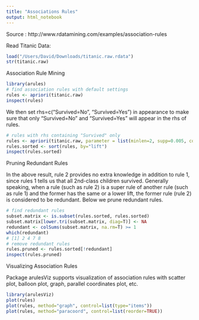 ```yaml
---
title: "Associations Rules"
output: html_notebook
---
```

Source : http://www.rdatamining.com/examples/association-rules

Read Titanic Data:
```r
load("/Users/David/Downloads/titanic.raw.rdata")
str(titanic.raw)
```
Association Rule Mining
```r
library(arules)
# find association rules with default settings
rules <- apriori(titanic.raw)
inspect(rules)
```
We then set rhs=c("Survived=No", "Survived=Yes") in appearance to make sure that only "Survived=No" and "Survived=Yes" will appear in the rhs of rules.
```r
# rules with rhs containing "Survived" only
rules <- apriori(titanic.raw, parameter = list(minlen=2, supp=0.005, conf=0.8), appearance = list(rhs=c("Survived=No", "Survived=Yes"), default="lhs"), control = list(verbose=F))
rules.sorted <- sort(rules, by="lift")
inspect(rules.sorted)
```
Pruning Redundant Rules

In the above result, rule 2 provides no extra knowledge in addition to rule 1, since rules 1 tells us that all 2nd-class children survived. Generally speaking, when a rule (such as rule 2) is a super rule of another rule (such as rule 1) and the former has the same or a lower lift, the former rule (rule 2) is considered to be redundant. Below we prune redundant rules.
```r
# find redundant rules
subset.matrix <- is.subset(rules.sorted, rules.sorted)
subset.matrix[lower.tri(subset.matrix, diag=T)] <- NA
redundant <- colSums(subset.matrix, na.rm=T) >= 1
which(redundant) 
# [1] 2 4 7 8
# remove redundant rules
rules.pruned <- rules.sorted[!redundant]
inspect(rules.pruned)
```
Visualizing Association Rules

Package arulesViz supports visualization of association rules with scatter plot, balloon plot, graph, parallel coordinates plot, etc.
```r
library(arulesViz)
plot(rules)
plot(rules, method="graph", control=list(type="items"))
plot(rules, method="paracoord", control=list(reorder=TRUE))
```